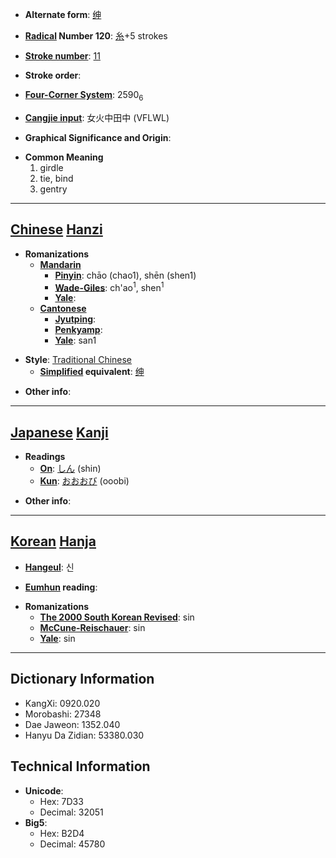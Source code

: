 * '''Alternate form''': [[绅]]

* '''[[Wiktionary:Chinese radical index| Radical]] Number 120''': [[Wiktionary:Chinese radical index 糸|糸]]+5 strokes

* '''[[Wiktionary:Chinese total strokes index|Stroke number]]''': [[Wiktionary:Chinese total strokes index 11|11]]

* '''Stroke order''': 

* '''[[Wiktionary:Chinese four corner index|Four-Corner System]]''': 2590<sub>6</sub>

* '''[[Wiktionary:Chinese Cangjie index|Cangjie input]]''': 女火中田中 (VFLWL)

* '''Graphical Significance and Origin''': 

* '''Common Meaning'''
*#girdle
*# tie, bind
*# gentry


----

== [[Chinese]] [[Hanzi]] ==

* '''Romanizations'''
** '''[[Mandarin]]'''
*** '''[[Pinyin]]''': chāo (chao1), shēn (shen1)
*** '''[[Wade-Giles]]''': ch'ao<sup>1</sup>, shen<sup>1</sup>
*** '''[[Yale]]''': 
** '''[[Cantonese]]'''
*** '''[[Jyutping]]''':
*** '''[[Penkyamp]]''': 
*** '''[[Yale]]''': san1

* '''Style''': [[Traditional Chinese]] 
** '''[[Simplified Chinese|Simplified]] equivalent''': [[绅]]

* '''Other info''': 

----

== [[Japanese]] [[Kanji]] ==

* '''Readings'''
** '''[[On]]''': [[しん]] (shin)
** '''[[Kun]]''': [[おおおび]] (ooobi)

* '''Other info''':  

----

== [[Korean]] [[Hanja]] ==

* '''[[Hangeul]]''': 신

* '''[[Eumhun]] reading''': 

* '''Romanizations'''
** '''[[The 2000 South Korean Revised Romanization|The 2000 South Korean Revised]]''': sin
** '''[[McCune-Reischauer]]''': sin
** '''[[Yale]]''': sin

----

== Dictionary Information ==

* KangXi: 0920.020
* Morobashi: 27348
* Dae Jaweon: 1352.040
* Hanyu Da Zidian: 53380.030

== Technical Information ==

* '''Unicode''':
** Hex: 7D33
** Decimal: 32051
* '''Big5''':
** Hex: B2D4
** Decimal: 45780